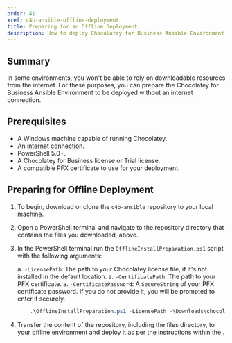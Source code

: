 ```yaml
---
order: 41
xref: c4b-ansible-offline-deployment
title: Preparing for an Offline Deployment
description: How to deploy Chocolatey for Business Ansible Environment without an internet connection
---
```


## Summary

In some environments, you won't be able to rely on downloadable resources from the internet. For these purposes, you can prepare the Chocolatey for Business Ansible Environment to be deployed without an internet connection.

## Prerequisites

- A Windows machine capable of running Chocolatey.
- An internet connection.
- PowerShell 5.0+.
- A Chocolatey for Business license or Trial license.
- A compatible PFX certificate to use for your deployment.

## Preparing for Offline Deployment

1. To begin, download or clone the `c4b-ansible` repository to your local machine.

1. Open a PowerShell terminal and navigate to the repository directory that contains the files you downloaded, above.

1. In the PowerShell terminal run the `OfflineInstallPreparation.ps1` script with the following arguments:

    a. `-LicensePath`: The path to your Chocolatey license file, if it's not installed in the default location.
    a. `-CertificatePath`: The path to your PFX certificate.
    a. `-CertificatePassword`: A `SecureString` of your PFX certificate password.
        If you do not provide it, you will be prompted to enter it securely.

    ```PowerShell
        .\OfflineInstallPreparation.ps1 -LicensePath ~\Downloads\chocolatey.license.xml -CertificatePath ~\Downloads\c4b.pfx
    ```

1. Transfer the content of the repository, including the files directory, to your offline environment and deploy it as per the instructions within the <Xref title="main document" value="c4b-ansible" anchor="setup" />.
